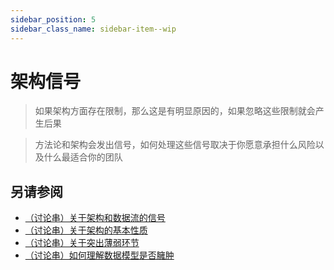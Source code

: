 ```yaml
---
sidebar_position: 5
sidebar_class_name: sidebar-item--wip
---
```



# 架构信号

<WIP ticket="194" />

> 如果架构方面存在限制，那么这是有明显原因的，如果忽略这些限制就会产生后果

> 方法论和架构会发出信号，如何处理这些信号取决于你愿意承担什么风险以及什么最适合你的团队

## 另请参阅

- [（讨论串）关于架构和数据流的信号](https://t.me/feature_sliced/2070)
- [（讨论串）关于架构的基本性质](https://t.me/feature_sliced/2492)
- [（讨论串）关于突出薄弱环节](https://t.me/feature_sliced/3979)
- [（讨论串）如何理解数据模型是否臃肿](https://t.me/feature_sliced/4228)
